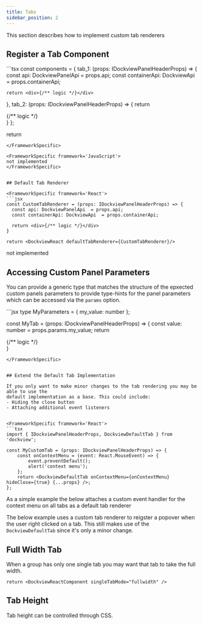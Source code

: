 ```yaml
---
title: Tabs
sidebar_position: 2
---
```



This section describes how to implement custom tab renderers

## Register a Tab Component

<FrameworkSpecific framework='React'>
```tsx
const components = {
  tab_1: (props: IDockviewPanelHeaderProps) => {
    const api: DockviewPanelApi  = props.api;
    const containerApi: DockviewApi  = props.containerApi;

    return <div>{/** logic */}</div>
  },
  tab_2: (props: IDockviewPanelHeaderProps) => {
    return <div>{/** logic */}</div>
  }
};

return <DockviewReact tabComponents={tabComponents}/>
```
</FrameworkSpecific>

<FrameworkSpecific framework='JavaScript'>
not implemented
</FrameworkSpecific>


## Default Tab Renderer

<FrameworkSpecific framework='React'>
```jsx
const CustomTabRenderer = (props: IDockviewPanelHeaderProps) => {
  const api: DockviewPanelApi  = props.api;
  const containerApi: DockviewApi  = props.containerApi;

  return <div>{/** logic */}</div>
}

return <DockviewReact defaultTabRenderer={CustomTabRenderer}/>
```
</FrameworkSpecific>

<FrameworkSpecific framework='JavaScript'>
not implemented
</FrameworkSpecific>

## Accessing Custom Panel Parameters

You can provide a generic type that matches the structure of the epxected custom panels parameters
to provide type-hints for the panel parameters which can be accessed via the `params` option.

<FrameworkSpecific framework='React'>
```jsx
type MyParameters = { my_value: number };

const MyTab = (props: IDockviewPanelHeaderProps<MyParameters>) => {
  const value: number = props.params.my_value;
  return <div>{/** logic */}</div>
}
```
</FrameworkSpecific>


## Extend the Default Tab Implementation

If you only want to make minor changes to the tab rendering you may be able to use the
default implementation as a base. This could include:
- Hiding the close button
- Attaching additional event listeners


<FrameworkSpecific framework='React'>
```tsx
import { IDockviewPanelHeaderProps, DockviewDefaultTab } from 'dockview';

const MyCustomTab = (props: IDockviewPanelHeaderProps) => {
    const onContextMenu = (event: React.MouseEvent) => {
        event.preventDefault();
        alert('context menu');
    };
    return <DockviewDefaultTab onContextMenu={onContextMenu} hideClose={true} {...props} />;
};
```
</FrameworkSpecific>

As a simple example the below attaches a custom event handler for the context menu on all tabs as a default tab renderer

The below example uses a custom tab renderer to reigster a popover when the user right clicked on a tab.
This still makes use of the `DockviewDefaultTab` since it's only a minor change.

<MultiFrameworkContainer
    sandboxId="customheader-dockview"
    react={CustomHeadersDockview}
/>

## Full Width Tab

When a group has only one single tab you may want that tab to take the full width.

<FrameworkSpecific framework='React'>
  <DocRef declaration="IDockviewReactProps" methods={['singleTabMode']} />
</FrameworkSpecific>

<FrameworkSpecific framework='JavaScript'>
  <DocRef declaration="DockviewComponentOptions" methods={['singleTabMode']} />
</FrameworkSpecific>

```tsx
return <DockviewReactComponent singleTabMode="fullwidth" />
```

<MultiFrameworkContainer
    sandboxId="fullwidthtab-dockview"
    react={DockviewNative}
    typescript={attachNativeDockview}
/>


## Tab Height

Tab height can be controlled through CSS.

<MultiFrameworkContainer
    sandboxId="tabheight-dockview"
    react={DockviewTabheight}
    typescript={attachTabHeightDockview}
/>
